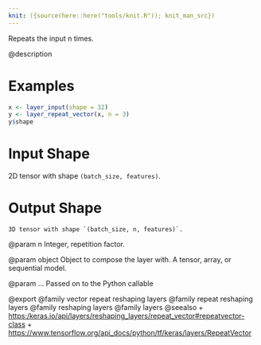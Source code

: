 ```yaml
---
knit: ({source(here::here("tools/knit.R")); knit_man_src})
---
```

Repeats the input n times.

@description

# Examples
```r
x <- layer_input(shape = 32)
y <- layer_repeat_vector(x, n = 3)
y$shape
```

# Input Shape
2D tensor with shape `(batch_size, features)`.

# Output Shape
    3D tensor with shape `(batch_size, n, features)`.

@param n
Integer, repetition factor.

@param object
Object to compose the layer with. A tensor, array, or sequential model.

@param ...
Passed on to the Python callable

@export
@family vector repeat reshaping layers
@family repeat reshaping layers
@family reshaping layers
@family layers
@seealso
+ <https:/keras.io/api/layers/reshaping_layers/repeat_vector#repeatvector-class>
+ <https://www.tensorflow.org/api_docs/python/tf/keras/layers/RepeatVector>

